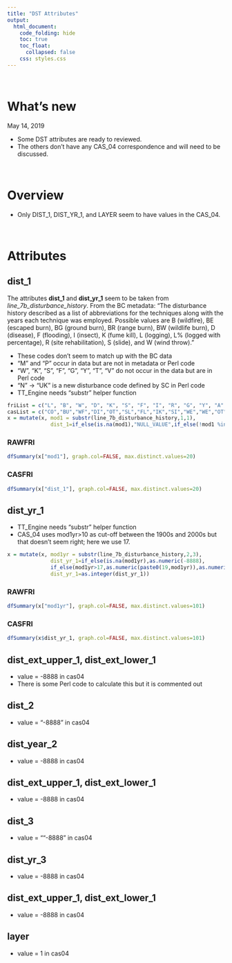 ```yaml
---  
title: "DST Attributes"
output:  
  html_document:  
    code_folding: hide
    toc: true
    toc_float:
      collapsed: false
    css: styles.css
---  
```


<br>

# What's new

May 14, 2019

  * Some DST attributes are ready to reviewed.
  * The others don't have any CAS_04 correspondence and will need to be discussed.

<br>

# Overview

  * Only DIST_1, DIST_YR_1, and LAYER seem to have values in the CAS_04.

<br>

# Attributes

## dist_1 {.tabset}

The attributes **dist_1** and **dist_yr_1** seem to be taken from *line_7b_disturbance_history*. From the BC metadata: "The disturbance history described as a list of abbreviations for the techniques along with the years each technique was employed. Possible values are B (wildfire), BE (escaped burn), BG (ground burn), BR (range burn), BW (wildlife burn), D (disease), F (flooding), I (insect), K (fume kill), L (logging), L% (logged with percentage), R (site rehabilitation), S (slide), and W (wind throw)."

  * These codes don't seem to match up with the BC data
  * "M" and "P" occur in data but are not in metadata or Perl code
  * "W", "K", "S", "F", "G", "Y", "T", "V" do not occur in the data but are in Perl code
  * "N" -> "UK" is a new disturbance code defined by SC in Perl code
  * TT_Engine needs "substr" helper function

```r
friList = c("L", "B", "W", "D", "K", "S", "F", "I", "R", "G", "Y", "A", "C", "T", "U", "V", "N")
casList = c("CO","BU","WF","DI","OT","SL","FL","IK","SI","WE","WE","OT","OT","OT","OT","OT","UK")
x = mutate(x, mod1 = substr(line_7b_disturbance_history,1,1),
              dist_1=if_else(is.na(mod1),"NULL_VALUE",if_else(!mod1 %in% friList,"NOT_IN_SET",mapvalues(mod1, friList, casList))))
```

### RAWFRI
```r
dfSummary(x["mod1"], graph.col=FALSE, max.distinct.values=20)
```

### CASFRI
```r
dfSummary(x["dist_1"], graph.col=FALSE, max.distinct.values=20)
```

## dist_yr_1 {.tabset}

  * TT_Engine needs "substr" helper function
  * CAS_04 uses mod1yr>10 as cut-off between the 1900s and 2000s but that doesn't seem right; here we use 17.

```r
x = mutate(x, mod1yr = substr(line_7b_disturbance_history,2,3),
              dist_yr_1=if_else(is.na(mod1yr),as.numeric(-8888),
              if_else(mod1yr>17,as.numeric(paste0(19,mod1yr)),as.numeric(paste0(20,mod1yr)))),
              dist_yr_1=as.integer(dist_yr_1))
```

### RAWFRI
```r
dfSummary(x["mod1yr"], graph.col=FALSE, max.distinct.values=101)
```

### CASFRI
```r
dfSummary(x$dist_yr_1, graph.col=FALSE, max.distinct.values=101)
```


## dist_ext_upper_1, dist_ext_lower_1 {.tabset}

  * value = -8888 in cas04
  * There is some Perl code to calculate this but it is commented out

## dist_2 {.tabset}

* value = "-8888" in cas04

## dist_year_2 {.tabset}

* value = -8888 in cas04

## dist_ext_upper_1, dist_ext_lower_1 {.tabset}

* value = -8888 in cas04

## dist_3 {.tabset}

* value = ""-8888" in cas04

## dist_yr_3 {.tabset}

* value = -8888 in cas04

## dist_ext_upper_1, dist_ext_lower_1 {.tabset}

* value = -8888 in cas04

## layer {.tabset}

  * value = 1 in cas04
